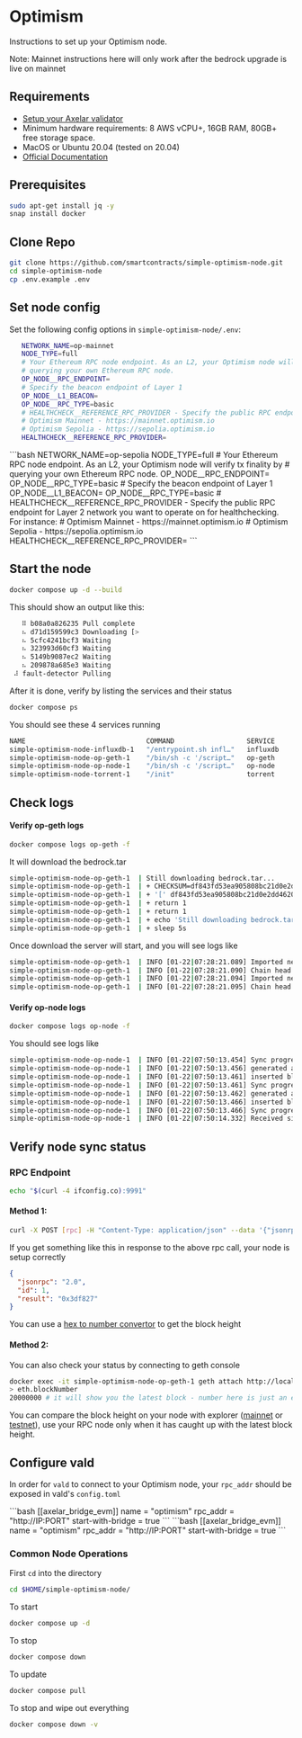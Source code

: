 # Optimism


Instructions to set up your Optimism node.

<Callout type="info" emoji="ℹ️">
  Note: Mainnet instructions here will only work after the bedrock upgrade is live on mainnet
</Callout>

## Requirements

- [Setup your Axelar validator](/validator/setup/overview/)
- Minimum hardware requirements: 8 AWS vCPU+, 16GB RAM, 80GB+ free storage space.
- MacOS or Ubuntu 20.04 (tested on 20.04)
- [Official Documentation](https://docs.optimism.io/builders/node-operators/rollup-node/#)

## Prerequisites

```bash
sudo apt-get install jq -y
snap install docker
```

## Clone Repo

```bash
git clone https://github.com/smartcontracts/simple-optimism-node.git
cd simple-optimism-node
cp .env.example .env
```

## Set node config

Set the following config options in `simple-optimism-node/.env`:
<tabs>
<tab-item title="Mainnet">
 ```bash
    NETWORK_NAME=op-mainnet
    NODE_TYPE=full
    # Your Ethereum RPC node endpoint. As an L2, your Optimism node will verify tx finality by
    # querying your own Ethereum RPC node.
    OP_NODE__RPC_ENDPOINT=
    # Specify the beacon endpoint of Layer 1
    OP_NODE__L1_BEACON=
    OP_NODE__RPC_TYPE=basic
    # HEALTHCHECK__REFERENCE_RPC_PROVIDER - Specify the public RPC endpoint for Layer 2 network you want to operate on for healthchecking. For instance:
    # Optimism Mainnet - https://mainnet.optimism.io
    # Optimism Sepolia - https://sepolia.optimism.io
    HEALTHCHECK__REFERENCE_RPC_PROVIDER=

```

</tab-item>
<tab-item title="Testnet">
 ```bash
    NETWORK_NAME=op-sepolia
    NODE_TYPE=full
    # Your Ethereum RPC node endpoint. As an L2, your Optimism node will verify tx finality by
    # querying your own Ethereum RPC node.
    OP_NODE__RPC_ENDPOINT=
    OP_NODE__RPC_TYPE=basic
    # Specify the beacon endpoint of Layer 1
    OP_NODE__L1_BEACON=
    OP_NODE__RPC_TYPE=basic
    # HEALTHCHECK__REFERENCE_RPC_PROVIDER - Specify the public RPC endpoint for Layer 2 network you want to operate on for healthchecking. For instance:
    # Optimism Mainnet - https://mainnet.optimism.io
    # Optimism Sepolia - https://sepolia.optimism.io
    HEALTHCHECK__REFERENCE_RPC_PROVIDER=
```

</tab-item>
</tabs>

## Start the node
```bash
docker compose up -d --build
```

This should show an output like this:
```bash
   ⠿ b08a0a826235 Pull complete                                                                                                                             90.5s
   ⠦ d71d159599c3 Downloading [>                                                  ]  6.232kB/487.2kB                                                        91.6s
   ⠦ 5cfc4241bcf3 Waiting                                                                                                                                   91.6s
   ⠦ 323993d60cf3 Waiting                                                                                                                                   91.6s
   ⠦ 5149b9087ec2 Waiting                                                                                                                                   91.6s                                                                                                                             91.6s
   ⠦ 209878a685e3 Waiting                                                                                                                                   91.6s
 ⠼ fault-detector Pulling                                                                                                                                   97.4s
```

After it is done, verify by listing the services and their status
```bash
docker compose ps
```

You should see these 4 services running
```bash
NAME                              COMMAND                  SERVICE             STATUS              PORTS
simple-optimism-node-influxdb-1   "/entrypoint.sh infl…"   influxdb            running             0.0.0.0:8086->8086/tcp, :::8086->8086/tcp
simple-optimism-node-op-geth-1    "/bin/sh -c '/script…"   op-geth             running             0.0.0.0:9991-9992->8545-8546/tcp, :::9991-9992->8545-8546/tcp
simple-optimism-node-op-node-1    "/bin/sh -c '/script…"   op-node             running
simple-optimism-node-torrent-1    "/init"                  torrent             running             0.0.0.0:6881->6881/tcp, 0.0.0.0:6881->6881/udp, :::6881->6881/tcp, :::6881->6881/udp
```

## Check logs

#### Verify op-geth logs

```bash
docker compose logs op-geth -f
```

It will download the bedrock.tar
```bash
simple-optimism-node-op-geth-1  | Still downloading bedrock.tar...
simple-optimism-node-op-geth-1  | + CHECKSUM=df843fd53ea905808bc21d0e2dd4620a
simple-optimism-node-op-geth-1  | + '[' df843fd53ea905808bc21d0e2dd4620a '==' 4a6919d95d719668a493554771f55e9f ]
simple-optimism-node-op-geth-1  | + return 1
simple-optimism-node-op-geth-1  | + return 1
simple-optimism-node-op-geth-1  | + echo 'Still downloading bedrock.tar...'
simple-optimism-node-op-geth-1  | + sleep 5s
```
Once download the server will start, and you will see logs like

```bash
simple-optimism-node-op-geth-1  | INFO [01-22|07:28:21.089] Imported new potential chain segment     number=4,066,054 hash=fe6131..8bfd42 blocks=1         txs=1         mgas=0.000 elapsed="723.105µs" mgasps=0.000   age=1w2d9h  dirty=832.58KiB
simple-optimism-node-op-geth-1  | INFO [01-22|07:28:21.090] Chain head was updated                   number=4,066,054 hash=fe6131..8bfd42 root=74b0c0..f0c70a elapsed="83.46µs"   age=1w2d9h
simple-optimism-node-op-geth-1  | INFO [01-22|07:28:21.094] Imported new potential chain segment     number=4,066,055 hash=8d8383..53fdcb blocks=1         txs=1         mgas=0.000 elapsed="889.945µs" mgasps=0.000   age=1w2d9h  dirty=832.58KiB
simple-optimism-node-op-geth-1  | INFO [01-22|07:28:21.095] Chain head was updated                   number=4,066,055 hash=8d8383..53fdcb root=0929e1..088f55 elapsed="96.886µ
```

#### Verify op-node logs

```bash
docker compose logs op-node -f
```
You should see logs like

```bash
simple-optimism-node-op-node-1  | INFO [01-22|07:50:13.454] Sync progress                            reason="processed safe block derived from L1" l2_finalized=0f7835..05175f:4061224 l2_safe=642c13..1c1e60:4068133 l2_unsafe=642c13..1c1e60:4068133 l2_time=1,673,564,334 l1_derived=f04e19..57a277:8301109
simple-optimism-node-op-node-1  | INFO [01-22|07:50:13.456] generated attributes in payload queue    txs=1  timestamp=1,673,564,336
simple-optimism-node-op-node-1  | INFO [01-22|07:50:13.461] inserted block                           hash=50fbcd..051d3f number=4,068,134 state_root=9c515d..28b2da timestamp=1,673,564,336 parent=642c13..1c1e60 prev_randao=1a282e..c4fcb4 fee_recipient=0x4200000000000000000000000000000000000011 txs=1  update_safe=true
simple-optimism-node-op-node-1  | INFO [01-22|07:50:13.461] Sync progress                            reason="processed safe block derived from L1" l2_finalized=0f7835..05175f:4061224 l2_safe=50fbcd..051d3f:4068134 l2_unsafe=50fbcd..051d3f:4068134 l2_time=1,673,564,336 l1_derived=f04e19..57a277:8301109
simple-optimism-node-op-node-1  | INFO [01-22|07:50:13.462] generated attributes in payload queue    txs=1  timestamp=1,673,564,338
simple-optimism-node-op-node-1  | INFO [01-22|07:50:13.466] inserted block                           hash=3cca62..2a6f53 number=4,068,135 state_root=f4245e..d3f772 timestamp=1,673,564,338 parent=50fbcd..051d3f prev_randao=1a282e..c4fcb4 fee_recipient=0x4200000000000000000000000000000000000011 txs=1  update_safe=true
simple-optimism-node-op-node-1  | INFO [01-22|07:50:13.466] Sync progress                            reason="processed safe block derived from L1" l2_finalized=0f7835..05175f:4061224 l2_safe=3cca62..2a6f53:4068135 l2_unsafe=3cca62..2a6f53:4068135 l2_time=1,673,564,338 l1_derived=f04e19..57a277:8301109
simple-optimism-node-op-node-1  | INFO [01-22|07:50:14.332] Received signed execution payload from p2p id=15c90f..5c92ac:4472873 peer=16Uiu2HAm4hA3Jd2hPnstG3yBUvLULV9dVZgtxmD23iH3wP2ZfYHN
```

## Verify node sync status

### RPC Endpoint

```bash
echo "$(curl -4 ifconfig.co):9991"
```

#### Method 1:
```bash
curl -X POST [rpc] -H "Content-Type: application/json" --data '{"jsonrpc":"2.0","method":"eth_blockNumber","params":[],"id":1}' | jq
```

If you get something like this in response to the above rpc call, your node is setup correctly
```json
{
  "jsonrpc": "2.0",
  "id": 1,
  "result": "0x3df827"
}
```
You can use a [hex to number convertor](https://www.binaryhexconverter.com/hex-to-decimal-converter) to get the block height

#### Method 2:
You can also check your status by connecting to geth console

```bash
docker exec -it simple-optimism-node-op-geth-1 geth attach http://localhost:8545
> eth.blockNumber
20000000 # it will show you the latest block - number here is just an example
```

You can compare the block height on your node with explorer ([mainnet](https://optimistic.etherscan.io) or [testnet](https://goerli-optimism.etherscan.io)),
use your RPC node only when it has caught up with the latest block height.

## Configure vald

In order for `vald` to connect to your Optimism node, your `rpc_addr` should be exposed in
vald's `config.toml`

<tabs>
  <tab-item title="Mainnet">
  ```bash
  [[axelar_bridge_evm]]
  name = "optimism"
  rpc_addr = "http://IP:PORT"
  start-with-bridge = true
  ```
  </tab-item>
  <tab-item title="Testnet">
  ```bash
  [[axelar_bridge_evm]]
  name = "optimism"
  rpc_addr = "http://IP:PORT"
  start-with-bridge = true
  ```
  </tab-item>
</tabs>

### Common Node Operations

First `cd` into the directory
```bash
cd $HOME/simple-optimism-node/
```

To start
```bash
docker compose up -d
```

To stop
```bash
docker compose down
```

To update
```bash
docker compose pull
```

To stop and wipe out everything
```bash
docker compose down -v
```

